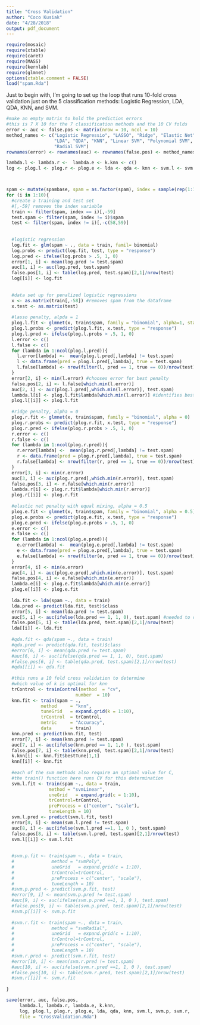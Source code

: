 ```yaml
---
title: "Cross Validation"
author: "Coco Kusiak"
date: "4/28/2018"
output: pdf_document
---
```


```r
require(mosaic)
require(xtable)
require(caret)
require(MASS)
require(kernlab)
require(glmnet)
options(xtable.comment = FALSE)
load("spam.Rda")
```

Just to begin with, I'm going to set up the loop that runs 10-fold cross validation just on the 5 classification methods: Logistic Regression, LDA, QDA, KNN, and SVM.  


```r
#make an empty matrix to hold the prediction errors
#this is 7 X 10 for the 7 classification methods and the 10 CV folds
error <- auc <- false.pos <- matrix(nrow = 10, ncol = 10)
method_names <- c("Logistic Regressio", "LASSO", "Ridge", "Elastic Net", 
                  "LDA", "QDA", "KNN", "Linear SVM", "Polynomial SVM",
                  "Radial SVM")
rownames(error) <- rownames(auc) <- rownames(false.pos) <- method_names

lambda.l <- lambda.r <-  lambda.e <- k.knn <- c()
log <- plog.l <- plog.r <- plog.e <- lda <- qda <- knn <- svm.l <- svm.p <- svm.r <- list()



spam <- mutate(spambase, spam = as.factor(spam), index = sample(rep(1:10, each = 460)))
for (i in 1:10){
  #create a training and test set
  #[,-59] removes the index variable
  train <- filter(spam, index == i)[,-59]
  test.spam <- filter(spam, index != i)$spam
  test <- filter(spam, index != i)[,-c(58,59)]
  
  
  #logistic regression
  log.fit <- glm(spam ~ ., data = train, famil= binomial)
  log.probs <- predict(log.fit, test, type = "response")
  log.pred <- ifelse(log.probs > .5, 1, 0)
  error[1, i] <- mean(log.pred != test.spam)
  auc[1, i] <- auc(log.pred, test.spam)
  false.pos[1, i] <- table(log.pred, test.spam)[2,1]/nrow(test)
  log[[i]] <- log.fit
  
  
  #data set up for penalized logistic regressions
  x <- as.matrix(train[,-58]) #removes spam from the dataframe
  x.test <- as.matrix(test)
  
  #lasso penalty, alpda = 1
  plog.l.fit <- glmnet(x, train$spam, family = "binomial", alpha=1, standardize = TRUE)
  plog.l.probs <- predict(plog.l.fit, x.test, type = "response")
  plog.l.pred <- ifelse(plog.l.probs > .5, 1, 0)
  l.error <- c()
  l.false <- c()
  for (lambda in 1:ncol(plog.l.pred)){
    l.error[lambda] <-  mean(plog.l.pred[,lambda] != test.spam)
    l <- data.frame(pred = plog.l.pred[,lambda], true = test.spam)
    l.false[lambda] <- nrow(filter(l, pred == 1, true == 0))/nrow(test)
  }
  error[2, i] <- min(l.error) #chooses error for best penalty
  false.pos[2, i] <- l.false[which.min(l.error)]
  auc[2, i] <- auc(plog.l.pred[,which.min(l.error)], test.spam)
  lambda.l[i] <- plog.l.fit$lambda[which.min(l.error)] #identifies best lambda from model fit
  plog.l[[i]] <- plog.l.fit
  
  #ridge penalty, alpha = 0
  plog.r.fit <- glmnet(x, train$spam, family = "binomial", alpha = 0)
  plog.r.probs <- predict(plog.r.fit, x.test, type = "response")
  plog.r.pred <- ifelse(plog.r.probs > .5, 1, 0)
  r.error <- c()
  r.false <- c()
  for (lambda in 1:ncol(plog.r.pred)){
    r.error[lambda] <-  mean(plog.r.pred[,lambda] != test.spam)
    r <- data.frame(pred = plog.r.pred[,lambda], true = test.spam)
    r.false[lambda] <- nrow(filter(r, pred == 1, true == 0))/nrow(test)
  }
  error[3, i] <- min(r.error)
  auc[3, i] <- auc(plog.r.pred[,which.min(r.error)], test.spam)
  false.pos[3, i] <- r.false[which.min(r.error)]
  lambda.r[i] <- plog.r.fit$lambda[which.min(r.error)]
  plog.r[[i]] <- plog.r.fit
  
  #elastic net penalty with equal mixing, alpha = 0.5
  plog.e.fit <- glmnet(x, train$spam, family = "binomial", alpha = 0.5)
  plog.e.probs <- predict(plog.e.fit, x.test, type = "response")
  plog.e.pred <- ifelse(plog.e.probs > .5, 1, 0)
  e.error <- c()
  e.false <- c()
  for (lambda in 1:ncol(plog.e.pred)){
    e.error[lambda] <-  mean(plog.e.pred[,lambda] != test.spam)
    e <- data.frame(pred = plog.e.pred[,lambda], true = test.spam)
    e.false[lambda] <- nrow(filter(e, pred == 1, true == 0))/nrow(test)
  }
  error[4, i] <- min(e.error)
  auc[4, i] <- auc(plog.e.pred[,which.min(e.error)], test.spam)
  false.pos[4, i] <- e.false[which.min(e.error)]
  lambda.e[i] <- plog.e.fit$lambda[which.min(e.error)]
  plog.e[[i]] <- plog.e.fit
  
  lda.fit <- lda(spam ~., data = train)
  lda.pred <- predict(lda.fit, test)$class
  error[5, i] <- mean(lda.pred != test.spam)
  auc[5, i] <- auc(ifelse(lda.pred == 1, 1, 0), test.spam) #needed to convert from factor
  false.pos[5, i] <- table(lda.pred, test.spam)[2,1]/nrow(test)
  lda[[i]] <- lda.fit
  
  #qda.fit <- qda(spam ~., data = train)
  #qda.pred <- predict(qda.fit, test)$class
  #error[6, i] <- mean(qda.pred != test.spam)
  #auc[6, i] <- auc(ifelse(qda.pred == 1, 1, 0), test.spam)
  #false.pos[6, i] <- table(qda.pred, test.spam)[2,1]/nrow(test)
  #qda[[i]] <- qda.fit
  
  #this runs a 10 fold cross validation to determine
  #which value of k is optimal for knn
  trControl <- trainControl(method  = "cv",
                          number  = 10)
  knn.fit <- train(spam ~ .,
             method     = "knn",
             tuneGrid   = expand.grid(k = 1:10),
             trControl  = trControl,
             metric     = "Accuracy",
             data       = train)
  knn.pred <- predict(knn.fit, test)
  error[7, i] <- mean(knn.pred != test.spam)  
  auc[7, i] <- auc(ifelse(knn.pred == 1, 1,0 ), test.spam)
  false.pos[7, i] <- table(knn.pred, test.spam)[2,1]/nrow(test)
  k.knn[i] <- knn.fit$bestTune[1,1]
  knn[[i]] <- knn.fit
  
  #each of the svm methods also require an optimal value for C, 
  #the train() function here runs CV for this determination
  svm.l.fit <- train(spam ~., data = train, 
                method = "svmLinear",
                uneGrid   = expand.grid(c = 1:10),
                trControl=trControl,
                preProcess = c("center", "scale"),
                tuneLength = 10)
  svm.l.pred <- predict(svm.l.fit, test)
  error[8, i] <- mean(svm.l.pred != test.spam)
  auc[8, i] <- auc(ifelse(svm.l.pred ==1, 1, 0 ), test.spam)
  false.pos[8, i] <- table(svm.l.pred, test.spam)[2,1]/nrow(test)
  svm.l[[i]] <- svm.l.fit
  
  
  #svm.p.fit <- train(spam ~., data = train, 
  #              method = "svmPoly",
  #              uneGrid   = expand.grid(c = 1:10),
  #              trControl=trControl,
  #              preProcess = c("center", "scale"),
  #              tuneLength = 10)
  #svm.p.pred <- predict(svm.p.fit, test)
  #error[9, i] <- mean(svm.p.pred != test.spam)
  #auc[9, i] <- auc(ifelse(svm.p.pred ==1, 1, 0 ), test.spam)
  #false.pos[9, i] <- table(svm.p.pred, test.spam)[2,1]/nrow(test)
  #svm.p[[i]] <- svm.p.fit
  
  #svm.r.fit <- train(spam ~., data = train, 
  #              method = "svmRadial",
  #              uneGrid   = expand.grid(c = 1:10),
  #              trControl=trControl,
  #              preProcess = c("center", "scale"),
  #              tuneLength = 10)
  #svm.r.pred <- predict(svm.r.fit, test)
  #error[10, i] <- mean(svm.r.pred != test.spam)
  #auc[10, i] <- auc(ifelse(svm.r.pred ==1, 1, 0 ), test.spam)
  #false.pos[10, i] <- table(svm.r.pred, test.spam)[2,1]/nrow(test)
  #svm.r[[i]] <- svm.r.fit
  
}

save(error, auc, false.pos, 
     lambda.l, lambda.r, lambda.e, k.knn,
     log, plog.l, plog.r, plog.e, lda, qda, knn, svm.l, svm.p, svm.r,
     file = "CrossValidation.Rda")
```

